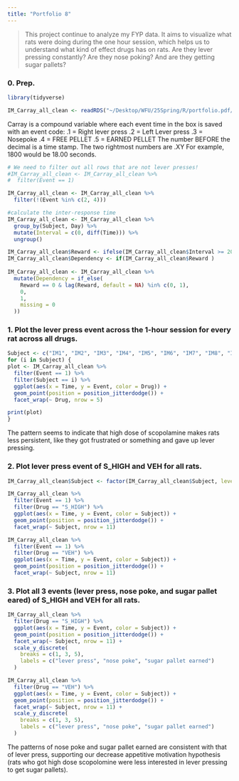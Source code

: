 ```yaml
---
title: "Portfolio 8"
---
```


> This project continue to analyze my FYP data. It aims to visualize what rats were doing during the one hour session, which helps us to understand what kind of effect drugs has on rats. Are they lever pressing constantly? Are they nose poking? And are they getting sugar pallets?

### 0. Prep.

```r
library(tidyverse)

IM_Carray_all_clean <- readRDS("~/Desktop/WFU/25Spring/R/portfolio.pdf/data/fyp/IM_Carray_all_clean.rds")
```

Carray is a compound variable where each event time in the box is saved with an event code:
.1 = Right lever press
.2 = Left Lever press
.3 = Nosepoke
.4 = FREE PELLET
.5 = EARNED PELLET
The number BEFORE the decimal is a time stamp. The two rightmost numbers are .XY
For example, 1800 would be 18.00 seconds.

```r
# We need to filter out all rows that are not lever presses! 
#IM_Carray_all_clean <- IM_Carray_all_clean %>%
#  filter(Event == 1)

IM_Carray_all_clean <- IM_Carray_all_clean %>%
  filter(!(Event %in% c(2, 4)))
```

```r
#calculate the inter-response time
IM_Carray_all_clean <- IM_Carray_all_clean %>%
  group_by(Subject, Day) %>%
  mutate(Interval = c(0, diff(Time))) %>%
  ungroup()
```

```r
IM_Carray_all_clean$Reward <- ifelse(IM_Carray_all_clean$Interval >= 20, 1, 0)
IM_Carray_all_clean$Dependency <- if(IM_Carray_all_clean$Reward )
  
IM_Carray_all_clean <- IM_Carray_all_clean %>%
  mutate(Dependency = if_else(
    Reward == 0 & lag(Reward, default = NA) %in% c(0, 1),
    0,
    1,
    missing = 0
  ))
```

### 1. Plot the lever press event across the 1-hour session for every rat across all drugs.

```r
Subject <- c("IM1", "IM2", "IM3", "IM4", "IM5", "IM6", "IM7", "IM8", "IM9", "IM11", "IM12")
for (i in Subject) {
plot <- IM_Carray_all_clean %>% 
  filter(Event == 1) %>% 
  filter(Subject == i) %>% 
  ggplot(aes(x = Time, y = Event, color = Drug)) +
  geom_point(position = position_jitterdodge()) +
  facet_wrap(~ Drug, nrow = 5)

print(plot)
}
```

The pattern seems to indicate that high dose of scopolamine makes rats less persistent, like they got frustrated or something and gave up lever pressing.

### 2. Plot lever press event of S_HIGH and VEH for all rats. 

```r
IM_Carray_all_clean$Subject <- factor(IM_Carray_all_clean$Subject, levels = c("IM1", "IM2", "IM3", "IM4", "IM5", "IM6", "IM7", "IM8", "IM9", "IM11", "IM12"))

IM_Carray_all_clean %>%
  filter(Event == 1) %>% 
  filter(Drug == "S_HIGH") %>%
  ggplot(aes(x = Time, y = Event, color = Subject)) +
  geom_point(position = position_jitterdodge()) +
  facet_wrap(~ Subject, nrow = 11)

IM_Carray_all_clean %>% 
  filter(Event == 1) %>% 
  filter(Drug == "VEH") %>%
  ggplot(aes(x = Time, y = Event, color = Subject)) +
  geom_point(position = position_jitterdodge()) +
  facet_wrap(~ Subject, nrow = 11)
```

### 3. Plot all 3 events (lever press, nose poke, and sugar pallet eared) of S_HIGH and VEH for all rats. 

```r
IM_Carray_all_clean %>%
  filter(Drug == "S_HIGH") %>%
  ggplot(aes(x = Time, y = Event, color = Subject)) +
  geom_point(position = position_jitterdodge()) +
  facet_wrap(~ Subject, nrow = 11) +
  scale_y_discrete(
    breaks = c(1, 3, 5),
    labels = c("lever press", "nose poke", "sugar pallet earned")
  )

IM_Carray_all_clean %>%
  filter(Drug == "VEH") %>%
  ggplot(aes(x = Time, y = Event, color = Subject)) +
  geom_point(position = position_jitterdodge()) +
  facet_wrap(~ Subject, nrow = 11) +
  scale_y_discrete(
    breaks = c(1, 3, 5),
    labels = c("lever press", "nose poke", "sugar pallet earned")
  )
```

The patterns of nose poke and sugar pallet earned are consistent with that of lever press, supporting our decrease appetitive motivation hypothesis (rats who got high dose scopolomine were less interested in lever pressing to get sugar pallets).